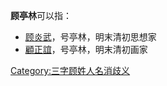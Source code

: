 '''顾亭林'''可以指：
* [[顾炎武|顾炎武]]，号亭林，明末清初思想家
* [[顧正誼|顧正誼]]，号亭林，明末清初画家
{{disambig}}

[[Category:三字顾姓人名消歧义|Category:三字顾姓人名消歧义]]